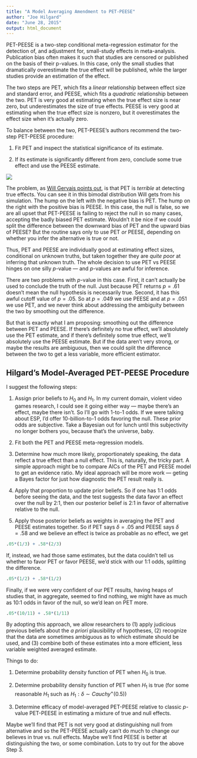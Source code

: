 ```yaml
---
title: "A Model Averaging Amendment to PET-PEESE"
author: "Joe Hilgard"
date: "June 28, 2015"
output: html_document
---
```


PET-PEESE is a two-step conditional meta-regression estimator for the detection of, and adjustment for, small-study effects in meta-analysis. Publication bias often makes it such that studies are censored or published on the basis of their p-values. In this case, only the small studies that dramatically overestimate the true effect will be published, while the larger studies provide an estimation of the effect.

The two steps are PET, which fits a *linear* relationship between effect size and standard error, and PEESE, which fits a *quadratic* relationship between the two. PET is very good at estimating when the true effect size is near zero, but underestimates the size of true effects. PEESE is very good at estimating when the true effect size is nonzero, but it overestimates the effect size when it's actually zero. 

To balance between the two, PET-PEESE's authors recommend the two-step PET-PEESE procedure: 

1. Fit PET and inspect the statistical significance of its estimate.

2. If its estimate is significantly different from zero, conclude some true effect and use the PEESE estimate.

![](http://static1.squarespace.com/static/51e3f76ee4b07f69602a6fcc/t/558d835ce4b0835c14e42cea/1435337564965.png)

The problem, as [Will Gervais points out](http://willgervais.com/blog/2015/6/25/putting-pet-peese-to-the-test-1), is that PET is *terrible* at detecting true effects. You can see it in this bimodal distribution Will gets from his simulation. The hump on the left with the negative bias is PET. The hump on the right with the positive bias is PEESE. In this case, the null is false, so we are all upset that PET-PEESE is failing to reject the null in so many cases, accepting the badly biased PET estimate. Wouldn't it be nice if we could split the difference between the downward bias of PET and the upward bias of PEESE? But the routine says only to use PET *or* PEESE, depending on whether you infer the alternative is true or not.

Thus, PET and PEESE are individually good at estimating effect sizes, conditional on unknown truths, but taken together they are *quite poor* at inferring that unknown truth. The whole decision to use PET vs PEESE hinges on one silly *p*-value --- and *p*-values are awful for inference.

There are two problems with *p*-value in this case. First, it can't actually be used to conclude the truth of the null. Just because PET returns $p = .61$ doesn't mean the null hypothesis is necessarily true. Second, it has this awful cutoff value of $p = .05$. So at $p = .049$ we use PEESE and at $p = .051$ we use PET, and we never think about addressing the ambiguity between the two by smoothing out the difference.

But that is exactly what I am proposing: smoothing out the difference between PET and PEESE. If there's definitely no true effect, we'll absolutely use the PET estimate, and if there's definitely some true effect, we'll absolutely use the PEESE estimate. But if the data aren't very strong, or maybe the results are ambiguous, then we could split the difference between the two to get a less variable, more efficient estimator.

## Hilgard's Model-Averaged PET-PEESE Procedure
I suggest the following steps:

1. Assign prior beliefs to $H_0$ and $H_1$. In my current domain, violent video games research, I could see it going either way --- maybe there's an effect, maybe there isn't. So I'll go with 1-to-1 odds. If we were talking about ESP, I'd offer 10-billion-to-1 odds favoring the null. These prior odds are subjective. Take a Bayesian out for lunch until this subjectivity no longer bothers you, because that's the universe, baby.

2. Fit both the PET and PEESE meta-regression models.

3. Determine how much more likely, proportionately speaking, the data reflect a true effect than a null effect. This is, naturally, the tricky part. A simple approach might be to compare AICs of the PET and PEESE model to get an evidence ratio. My ideal approach will be more work --- geting a Bayes factor for just how diagnostic the PET result really is.

4. Apply that proportion to update prior beliefs. So if one has 1:1 odds before seeing the data, and the test suggests the data favor an effect over the null by 2:1, then our posterior belief is 2:1 in favor of alternative relative to the null. 

5. Apply those posterior beliefs as weights in averaging the PET and PEESE estimates together. So if PET says $\delta = .05$ and PEESE says $\delta = .58$ and we believe an effect is twice as probable as no effect, we get 
```r
.05*(1/3) + .58*(2/3)
```

If, instead, we had those same estimates, but the data couldn't tell us whether to favor PET or favor PEESE, we'd stick with our 1:1 odds, splitting the difference.
```r
.05*(1/2) + .58*(1/2)
```

Finally, if we were very confident of our PET results, having heaps of studies that, in aggregate, seemed to find nothing, we might have as much as 10:1 odds in favor of the null, so we'd lean on PET more.
```r
.05*(10/11) + .58*(1/11)
```

By adopting this approach, we allow researchers to (1) apply judicious previous beliefs about the *a priori* plausibility of hypotheses, (2) recognize that the data are sometimes ambiguous as to which estimate should be used, and (3) combine both of these estimates into a more efficient, less variable weighted averaged estimate.

Things to do:

1. Determine probability density function of PET when $H_0$ is true.

2. Determine probability density function of PET when $H_1$ is true (for some reasonable $H_1$ such as $H_1: \delta \sim {Cauchy^+(0.5)}$)

3. Determine efficacy of model-averaged PET-PEESE relative to classic $p$-value PET-PEESE in estimating a mixture of true and null effects.

Maybe we'll find that PET is not very good at distinguishing null from alternative and so the PET-PEESE actually can't do much to change our believes in true vs. null effects. Maybe we'll find PEESE is better at distinguishing the two, or some combination. Lots to try out for the above Step 3.